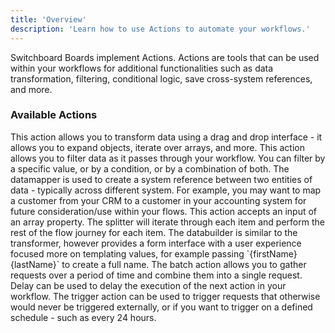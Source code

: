 ```yaml
---
title: 'Overview'
description: 'Learn how to use Actions to automate your workflows.'
---
```


Switchboard Boards implement Actions. Actions are tools that can be used within your workflows for additional
functionalities such as data transformation, filtering, conditional logic, save cross-system references, and more.

### Available Actions

<CardGroup cols={2}>
    <Card title="Transformer" icon="shuffle" href="/legacy/switchboard/features/actions/transformer">
        This action allows you to transform data using a drag and drop interface - it allows you to expand objects,
        iterate over arrays, and more.
    </Card>
    <Card title="Filter" icon="filter" href="/legacy/switchboard/features/actions/filter">
        This action allows you to filter data as it passes through your workflow. You can filter by a specific value, or
        by a condition, or by a combination of both.
    </Card>
    <Card title="Datamapper" icon="arrow-up-arrow-down" href="/legacy/switchboard/features/actions/datamapper">
        The datamapper is used to create a system reference between two entities of data - typically across different
        system. For example, you may want to map a customer from your CRM to a customer in your accounting system for
        future consideration/use within your flows.
    </Card>
    <Card title="Splitter" icon="merge" href="/legacy/switchboard/features/actions/splitter">
        This action accepts an input of an array property. The splitter will iterate through each item and perform the
        rest of the flow journey for each item.
    </Card>
    <Card title="Databuilder" icon="align-left" href="/legacy/switchboard/features/actions/databuilder">
        The databuilder is similar to the transformer, however provides a form interface with a user experience focused
        more on templating values, for example passing `{firstName} {lastName}` to create a full name.
    </Card>
    <Card title="Batch" icon="layer-group" href="/legacy/switchboard/features/actions/batch">
        The batch action allows you to gather requests over a period of time and combine them into a single request.
    </Card>
    <Card title="Delay" icon="clock" href="/legacy/switchboard/features/actions/delay">
        Delay can be used to delay the execution of the next action in your workflow.
    </Card>
    <Card title="Trigger" icon="play" href="/legacy/switchboard/features/actions/trigger">
        The trigger action can be used to trigger requests that otherwise would never be triggered externally, or if you
        want to trigger on a defined schedule - such as every 24 hours.
    </Card>
</CardGroup>

